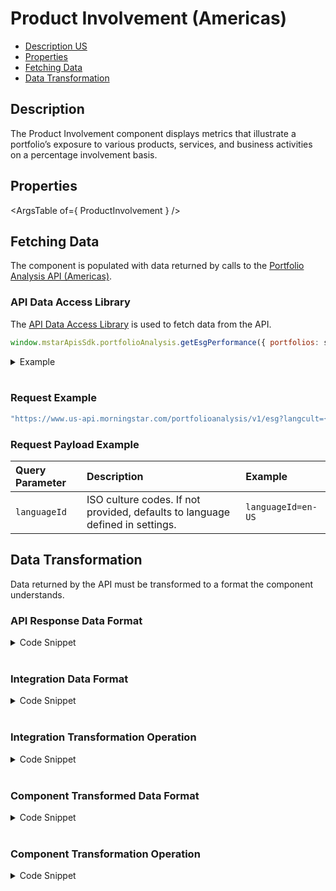 
<Meta title="ProductInvolvement" component={ProductInvolvement} />

<style> {
  `
    details {
      padding: 10px;
      font-weight: bold;
      color: white;
      background: #3c3c3c;
    }
    summary {
      font-family: "Nunito Sans","San Francisco",BlinkMacSystemFont,"Segoe UI","Helvetica Neue",Helvetica,Arial,sans-serif;
      cursor: pointer;
    }
    .summary-text {
      padding-left: 5px;
      font-size: 15px;
    }
    .v-application--wrap {
        min-height: 100%
    }
  `}
  
</style>

# Product Involvement (Americas)

- [Description US](#description)
- [Properties](#properties)
- [Fetching Data](#fetching-data)
- [Data Transformation](#data-transformation)


## Description

The Product Involvement component displays metrics that illustrate a portfolio’s exposure to various products, services, and business activities on a percentage involvement basis.

<Canvas withSource="open" withToolbar>
  <Story id="components-product-involvement--story-details-us"></Story>
</Canvas>

## Properties

<ArgsTable of={ ProductInvolvement } />

## Fetching Data

The component is populated with data returned by calls to the <a href={PORTFOLIO_ANALYSIS_AMERICAS_URL} target="_blank">Portfolio Analysis API (Americas)</a>.
<!--
- [API Data Access Library](#api-data-access-library)
- [Request Example](#request)
- [Request Payload Example](#request-payload)
-->
### API Data Access Library

The <a href={DATA_ACCESS_LIBRARY} target="_blank">API Data Access Library</a> is used to fetch data from the API.

``` javascript dark
window.mstarApisSdk.portfolioAnalysis.getEsgPerformance({ portfolios: samplePortfolio, languageId: 'en-US' });
```
<details>
  <summary><span class="summary-text">Example</span></summary>

``` javascript dark
const samplePortfolio = [
    {
        Name: 'TestPortfolio1',
        TotalValue: 10000,
        Holdings: [
            {
                SecurityId: 'F00000VCTT',
                Weight: 20,
            },
            {
                SecurityId: '0P00002NW8',
                Weight: 10,
            },
            { 
                TradingSymbol: 'AAPL',
                Weight: 15,
            },
            { 
                ISIN: 'US09251T1034',
                Weight: 35,
            },
            { 
                CUSIP: '256219106',
                Weight: 20,
            },
        ],
        Benchmark: {
            Type: 'Standard',
            Holdings: [
                { 
                    SecurityId: 'XIUSA04G92',
                    Type: 'XI',
                    Weight: 100,
                }
            ],
        },
    },
];

window.mstarApisSdk.portfolioAnalysis.getEsgPerformance({ portfolios: samplePortfolio, languageId: 'en-US' });

```
</details>
&nbsp;

### Request Example

```javascript dark
"https://www.us-api.morningstar.com/portfolioanalysis/v1/esg?langcult={{languageId}}"

```
### Request Payload Example

| Query Parameter | Description|Example |
| :----------- | :--------| :----------- | 
| `languageId` |	ISO culture codes. If not provided, defaults to language defined in settings. |`languageId=en-US` |

## Data Transformation

Data returned by the API must be transformed to a format the component understands.
<!--
- [API Response Data Format](#api-response-data-format)
- [Integration Data Format](#integration-data-format) 
- [Integration Transformation Operation](#integration-transformation-operation) 
- [Component Transformed Data Format](#component-transformed-data-format) 
- [Component Transformation Operation](#component-transformation-operation)
-->

### API Response Data Format
<details>
  <summary><span class="summary-text">Code Snippet</span></summary>

```json dark
    ESG: [
        {
            sustainability: {
                portfolio: {
                    name: 'TestPortfolio1',
                    portfolioDate: '2022-06-30',
                    productInvolvement: {
                        abortiveContraceptivesStemcell: 6.761579,
                        animalTesting: 11.989877,
                        controversialWeapons: 0.86481756,
                        adultEntertainment: 0,
                        alcohol: 0.9516951,
                        furAndSpecialtyLeather: 0,
                        gambling: 0.25010982,
                        militaryContracting: 1.551768,
                        nuclear: 0.4307824,
                        palmOil: 0.013283994,
                        pesticides: 0.041315086,
                        smallArms: 0.9543978,
                        thermalCoal: 0.10282665,
                        tobacco: 0.14134915,
                        gmo: 0.014228459
                    },

                },
                benchmark: {
                    name: 'S&P 500 TR USD',
                    portfolioDate: '2022-06-30',
                    identifier: 'XIUSA04G92',
                    identifierType: 'SecurityId',
                    securityType: 'XI',
                    productInvolvement: {
                        abortiveContraceptivesStemcell: 9.76653,
                        animalTesting: 20.19085,
                        controversialWeapons: 1.88323,
                        adultEntertainment: 0,
                        alcohol: 0.15723,
                        furAndSpecialtyLeather: 0,
                        gambling: 0.15979,
                        militaryContracting: 3.08397,
                        nuclear: 1.94728,
                        palmOil: 0,
                        pesticides: 0.15281,
                        smallArms: 0.98947,
                        thermalCoal: 1.36642,
                        tobacco: 0.62949,
                        gmo: 0.10922
                    },
                },
            }
        }
    ]
```
</details>
&nbsp;

### Integration Data Format
<details>
  <summary><span class="summary-text">Code Snippet</span></summary>

```json dark
{
    "portfolio": {
        "abortiveContraceptivesStemcell": 6.6914544,
        "animalTesting": 12.180668,
        "controversialWeapons": 1.2591741,
        "adultEntertainment": 0,
        "alcohol": 1.1270572,
        "furAndSpecialtyLeather": 0,
        "gambling": 0.28550306,
        "militaryContracting": 2.0566392,
        "nuclear": 0.43815938,
        "palmOil": 0.008738188,
        "pesticides": 0.06944976,
        "smallArms": 1.3401275,
        "thermalCoal": 0.12252558,
        "tobacco": 0.16017261,
        "gmo": 0.017991528
    },
    "benchmark": {
        "abortiveContraceptivesStemcell": 9.76653,
        "animalTesting": 20.19085,
        "controversialWeapons": 1.88323,
        "adultEntertainment": 0,
        "alcohol": 0.15723,
        "furAndSpecialtyLeather": 0,
        "gambling": 0.15979,
        "militaryContracting": 3.08397,
        "nuclear": 1.94728,
        "palmOil": 0,
        "pesticides": 0.15281,
        "smallArms": 0.98947,
        "thermalCoal": 1.36642,
        "tobacco": 0.62949,
        "gmo": 0.10922
    }
}
```
</details>
&nbsp;

### Integration Transformation Operation
<details>
  <summary><span class="summary-text">Code Snippet</span></summary>

```javascript dark
function getproductInvolvementData(esgData) {
    return getComponentData(
        esgData,
        'ESG[0].sustainability.portfolio.productInvolvement',
        'ESG[0].sustainability.benchmark.productInvolvement',
    );
}
```
</details>
&nbsp;

### Component Transformed Data Format
<details>
  <summary><span class="summary-text">Code Snippet</span></summary>

```json dark
        [
        {
            "name": "businessPractices"
        },
        {
            "name": "animalTesting",
            "portfolio": "11.99",
            "benchmark": "20.19"
        },
        {
            "name": "furAndSpecialtyLeather",
            "portfolio": "0.00",
            "benchmark": "0.00"
        },
        {
            "name": "defenseAndMilitary"
        },
        {
            "name": "controversialWeapons",
            "portfolio": "0.86",
            "benchmark": "1.88"
        },
        {
            "name": "militaryContracting",
            "portfolio": "1.55",
            "benchmark": "3.08"
        },
        {
            "name": "smallArms",
            "portfolio": "0.95",
            "benchmark": "0.99"
        },
        {
            "name": "energy"
        },
        {
            "name": "nuclear",
            "portfolio": "0.43",
            "benchmark": "1.95"
        },
        {
            "name": "thermalCoal",
            "portfolio": "0.10",
            "benchmark": "1.37"
        },
        {
            "name": "environment"
        },
        {
            "name": "gmo",
            "portfolio": "0.01",
            "benchmark": "0.11"
        },
        {
            "name": "palmOil",
            "portfolio": "0.01",
            "benchmark": "0.00"
        },
        {
            "name": "pesticides",
            "portfolio": "0.04",
            "benchmark": "0.15"
        },
        {
            "name": "healthAndLife"
        },
        {
            "name": "alcohol",
            "portfolio": "0.95",
            "benchmark": "0.16"
        },
        {
            "name": "lifeEthics"
        },
        {
            "name": "tobacco",
            "portfolio": "0.14",
            "benchmark": "0.63"
        },
        {
            "name": "valuesBased"
        },
        {
            "name": "adultEntertainment",
            "portfolio": "0.00",
            "benchmark": "0.00"
        },
        {
            "name": "gambling",
            "portfolio": "0.25",
            "benchmark": "0.16"
        }
    ]
```
</details>
&nbsp;

### Component Transformation Operation
<details>
  <summary><span class="summary-text">Code Snippet</span></summary>

```javascript dark
    parsedModelData() {
        if (this.modelData) {
            const parseProductInvolvementData = [];
            const { valueMapping } = productInvolvementMapping;
            const productInvolvementData = this.modelData;

            if (productInvolvementData.portfolio || productInvolvementData.benchmark) {
                valueMapping.dataPoints.forEach((key) => {
                    parseProductInvolvementData.push({
                        name: key,
                    });
                    valueMapping.dataPointsObject[key].forEach((item) => {
                        if (item) {
                            parseProductInvolvementData.push({
                                name: item,
                                portfolio: productInvolvementData?.portfolio[item]?.toFixed(2) ?? '-',
                                benchmark: productInvolvementData?.benchmark[item]?.toFixed(2) ?? '-',
                            });
                        }
                    });
                });
                return parseProductInvolvementData;
            }
        }
        return [];
    }
```
</details>

